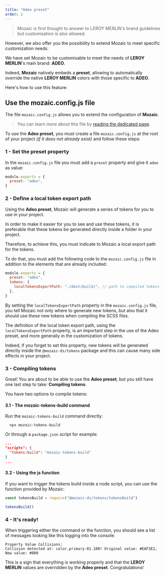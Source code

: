 ```yaml
---
title: "Adeo preset"
order: 2
---
```


> Mozaic is first thought to answer to LEROY MERLIN's brand guidelines but customisation is also allowed.

However, we also offer you the possibility to extend Mozaic to meet specific customization needs.

We have set Mozaic to be customisable to meet the needs of **LEROY MERLIN**'s main brand: **ADEO**.

Indeed, **Mozaic** natively embeds a **preset**, allowing to automatically override the native **LEROY MERLIN** colors with those specific to **ADEO**.

Here's how to use this feature:

## Use the mozaic.config.js file

The file `mozaic.config.js` allows you to extend the configuration of **Mozaic**.

> You can learn more about this file by [reading the dedicated page](/GetStarted/Developers/Configuration/).

To use the **Adeo preset**, you must create a file `mozaic.config.js` at the root of your project _(if it does not already exist)_ and follow these steps:

### 1 - Set the preset property

In the `mozaic.config.js` file you must add a `preset` property and give it `adeo` as value:

```js
module.exports = {
  preset: "adeo",
}
```

### 2 - Define a local token export path

Using the **Adeo preset**, Mozaic will generate a series of tokens for you to use in your project.

In order to make it easier for you to see and use these tokens, it is preferable that these tokens be generated directly inside a folder in your project.

Therefore, to achieve this, you must indicate to Mozaic a local export path for the tokens.

To do that, you must add the following code to the `mozaic.config.js` file in addition to the elements that are already included:

```js
module.exports = {
  preset: "adeo",
  tokens: {
    localTokensExportPath: "./dest/build/", // path to compiled tokens files
  },
}
```

<Highlight theme="info" title="Good to know">

By setting the `localTokensExportPath` property in the `mozaic.config.js` file, you tell Mozaic not only where to generate new tokens, but also that it should use these new tokens when compiling the SCSS files.

</Highlight>

<Highlight theme="warning" title="Be aware">

The definition of the local token export path, using the `localTokensExportPath` property, is an important step in the use of the Adeo preset, and more generally in the customization of tokens.

Indeed, if you forget to set this property, new tokens will be generated directly inside the `@mozaic-ds/tokens` package and this can cause many side effects in your project.

</Highlight>

### 3 - Compiling tokens

Great! You are about to be able to use the **Adeo preset**, but you still have one last step to take: **Compiling tokens**.

You have two options to compile tokens:

#### 3.1 - The mozaic-tokens-build command

Run the `mozaic-tokens-build` command directly:

```shell
  npx mozaic-tokens-build
```

Or through a `package.json` script for example:

```Json
...
"scripts": {
  "tokens:build": "mozaic-tokens-build"
}
...
```

#### 3.2 - Using the js function

If you want to trigger the tokens build inside a node script, you can use the function provided by Mozaic:

```js
const tokensBuild = require("@mozaic-ds/tokens/tokensBuild")

tokensBuild()
```

### 4 - It's ready!

When triggering either the command or the function, you should see a list of messages looking like this logging into the console:

```shell
Property Value Collisions:
Collision detected at: color.primary-01.100! Original value: #EAF3E2, New value: #000
```

This is a sign that everything is working properly and that the **LEROY MERLIN** values are overridden by the **Adeo preset**. Congratulations!
